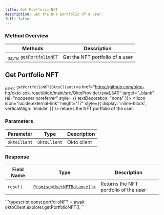 ```yaml
---
title: Get Portfolio NFT
description: Get the NFT portfolio of a user.
full: false
---
```




### Method Overview

| Methods                                                                         | Description                          |                 
|---------------------------------------------------------------------------------|--------------------------------------|
| <sub><i>async</i></sub> [`getPortfolioNFT`](#get-portfolio-nft) | Get the NFT portfolio of a user |

<div className="method-box">

## Get Portfolio NFT

<sub><i>async</i></sub> `getPortfolioNFT(OktoClient)`<a href="https://github.com/okto-hq/okto-sdk-react/blob/main/src/OktoProvider.tsx#L340" target="_blank" rel="noopener noreferrer" style= {{ textDecoration: "none" }}> <IIcon icon="lucide:external-link" height="17" style={{ display: 'inline-block', verticalAlign: 'middle' }} /></a> returns the NFT portfolio of the user.
### Parameters

| Parameter   | Type                        | Description                            | 
|-------------|-----------------------------|----------------------------------------|
| `oktoClient` | `OktoClient` | Okto client |                                        |

### Response

<Callout title="Success Response">

| Field Name | Type                  | Description                                   | 
|------------|-----------------------|-----------------------------------------------|
| `result`   | [`Promise<UserNFTBalance[]>`](/api-docs#model/usernftbalance) | Returns the NFT portfolio of the user | 

</Callout>


<Accordions>
<Accordion title="Example">
<Tabs items={['Typescript']}>
  <Tab value="Typescript">
    ```typescript
    const portfolioNFT = await oktoClient.explorer.getPortfolioNFT();
    ```
  </Tab>
</Tabs>
</Accordion>
</Accordions>

</div>
